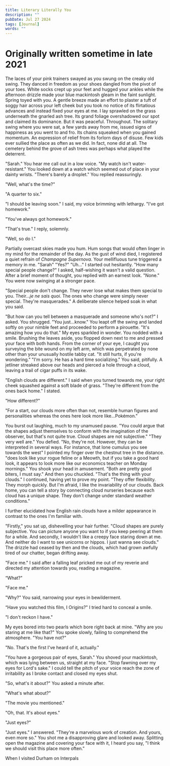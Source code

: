 ---
title: Literary Literally You
description: ""
pubDate: Jul 27 2024
tags: [Journal]
words: ""
---

<h1 class="text-sm md:text-xl italic text-center text-[#c4c1b9]">
  Originally written sometime in late 2021
</h1>

The laces of your pink trainers swayed as you swung on the creaky old swing. They danced in freedom as your shoes
dangled from the pivot of your toes. White socks crept up your feet and hugged your ankles while the afternoon
drizzle made your blue mackintosh gleam in the faint sunlight. Spring toyed with you. A gentle breeze made an
effort to plaster a tuft of soggy hair across your left cheek but you took no notice of its flirtatious advances
and instead fixed your eyes at me. I lay sprawled on the grass underneath the gnarled ash tree. Its grand foliage
overshadowed our spot and claimed its dominance. But it was peaceful. Throughout. The solitary swing where you were
sat, a few yards away from me, issued signs of happiness as you went to and fro. Its chains squeaked when you
gained momentum. An expression of relief from its forlorn days of disuse. Few kids ever sullied the place as often
as we did. In fact, none did at all. The cemetery behind the grove of ash trees was perhaps what played the
deterrent.

"Sarah." You hear me call out in a low voice. "My watch isn't water-resistant." You looked down at a watch which seemed out of place in your dainty wrists.
"There's barely a droplet." You replied reassuringly.

"Well, what's the time?"

"A quarter to six."

"I should be leaving soon." I said, my voice brimming with lethargy. "I've got homework."

"You've always got homework."

"That's true." I reply, solemnly.

"Well, so do I."

Partially overcast skies made you hum. Hum songs that would often linger in my mind for the remainder of the day.
As the gust of wind died, I registered a quiet refrain of _Champagne Supernova_. Your mellifluous tune triggered a
memory in me. "Sarah" "Yes?" "Uh..." I started out hesitantly. "How many special people change?" I asked,
half-wishing it wasn't a valid question. After a brief moment of thought, you replied with an earnest look.
"None." You were now swinging at a stronger pace.

"Special people don't change. They never lose what makes them special to you. Their..._je ne sais quoi_. The ones who change were simply never special. They're masquerades." A
deliberate silence helped soak in what you said.

"But how can you tell between a masquerade and someone who's not?"
I asked. You shrugged. "You just...know." You leapt off the swing and landed softly on your nimble feet and
proceeded to perform a pirouette. "It's amazing how you do that." My eyes sparkled in wonder. You nodded with a
smile. Brushing the leaves aside, you flopped down next to me and pressed your face with both hands. From the
corner of your eye, I caught you surveying the bite wound on my left arm, which was perpetrated by none other
than your unusually hostile tabby cat. "It still hurts, if you're wondering." "I'm sorry. He has a
hard time socializing." You said, pitifully. A jetliner streaked above our heads and pierced a hole through a
cloud, leaving a trail of cigar puffs in its wake.

"English clouds are different." I said when you turned towards me, your right cheek squashed against a soft blade
of grass. "They're different from the ones back home." I stated.

"How different?"

"For a start, our clouds more often than not, resemble human figures and personalities whereas the ones here look
more like...Pokémon."

You burst out laughing, much to my unamused pause. "You could argue that the shapes adjust themselves to conform with the imagination of the observer, but that's not quite true. Cloud shapes are not subjective." "They very well are." You defied. "No, they're not. However, they can be interpreted in several ways. For instance, that lone cumulus you see towards the west" I pointed my finger over the chestnut tree in the distance. "does look like your rogue feline or a Meowth, but if you take a good hard look, it appears to look more like our economics teacher on Monday mornings." You shook your head in amusement. "Both are pretty good biters, I must say." And then you chuckled. "That's the thing with your clouds." I continued, having yet to prove my point. "They offer flexibility. They morph quickly. But I'm afraid, I like the invariability of our clouds. Back home, you can tell a story by connecting cloud nurseries because each cloud has a unique shape. They don't change under standard weather conditions."

I further elucidated how English rain clouds have a milder appearance in contrast to the ones I'm familiar with.

"Firstly," you sat up, dishevelling your hair further. "Cloud shapes are purely subjective. You can picture anyone you want to if you keep peering at them for a while. And secondly, I wouldn't like a creepy face staring down at me. And neither do I want to see unicorns or hippos. I just wanna see clouds."
The drizzle had ceased by then and the clouds, which had grown awfully tired of our chatter, began drifting away.

"Face me." I said after a falling leaf pricked me out of my reverie and directed my attention towards you, reading a magazine.

“What?"

"Face me."

"Why?" You said, narrowing your eyes in bewilderment.

“Have you watched this film, I Origins?" I tried hard to conceal a smile.

"I don't reckon I have."

My eyes bored into two pearls which bore right back at mine. "Why are you staring at me like that?" You spoke slowly, failing to comprehend the atmosphere. "You have not?"

"No. That's the first I've heard of it, actually."

"You have a gorgeous pair of eyes, Sarah." You shoved your mackintosh, which was lying between us, straight at my
face. "Stop fawning over my eyes for Lord's sake." I could tell the pitch of your voice reach the zone of irritability as I broke contact and closed my eyes shut.

"So, what's it about?" You asked a minute after.

"What's what about?"

"The movie you mentioned."

"Oh, that. It's about eyes."

"Just eyes?"

"Just eyes." I answered. "They're a marvelous work of creation. And yours, even more so." You shot me a disapproving glare and looked away. Splitting open the magazine and covering your face with it, I heard you say, "I think we should visit this place more often."

<div class="flex w-full justify-end text-[#c4c1b9] italic mt-28">
  <p class="w-1/2">
    When I visited Durham on Interpals
  </p>
</div>
